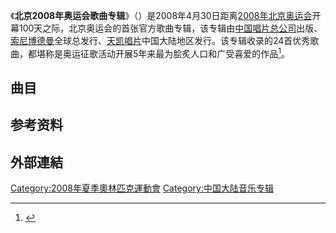 {{Infobox Album
|Name=北京2008年奥运会歌曲专辑
|Type=compilation
|Cover=The Official Album for Beijing 2008 Olympic Games.jpg
|Artist=群星
|Released=2008年4月30日
|Format=[[CD|CD]]
|Label=[[中国唱片总公司|中国唱片]]、[[天凯唱片|天凯唱片]]（中国大陆）<br />[[索尼音樂娛樂|索尼博德曼]]（全球）
|This album='''北京2008年奥运会歌曲专辑'''<br />（2008年）
|Next album=[[北京2008年奥运会歌曲音乐选集|北京2008年奥运会歌曲音乐选集]]<br />（2008年）
}}

《'''北京2008年奥运会歌曲专辑'''》（{{Lang-en|'''The Official Album for Beijing 2008 Olympic Games'''}}）是2008年4月30日距离[[2008年夏季奥林匹克运动会|2008年北京奥运会]]开幕100天之际，北京奥运会的首张官方歌曲专辑，该专辑由[[中国唱片总公司|中国唱片总公司]]出版、[[索尼音樂娛樂|索尼博德曼]]全球总发行、[[天凯唱片|天凯唱片]]中国大陆地区发行。该专辑收录的24首优秀歌曲，都堪称是奥运征歌活动开展5年来最为脍炙人口和广受喜爱的作品<ref>{{Cite web|url=http://2008.qq.com/a/20080430/000665.htm|title=北京2008年奥运会歌曲专辑正式出版发行(图) - 2008年第29届奥运会 - 腾讯网|accessdate=2017-04-06|work=2008.qq.com|archive-url=https://web.archive.org/web/20170407060457/http://2008.qq.com/a/20080430/000665.htm|archive-date=2017-04-07|dead-url=yes}}</ref>。

== 曲目 ==
{{Tracklist
| collapsed = 
| headline = CD 1
| font_size = 
| total_length = 

| all_writing = 
| all_music = 
| all_lyrics = 
| all_arranger = 
| all_producer = 
| all_note = 

| writing_credits = 
| music_credits = 
| lyrics_credits = 
| arranger_credits = 
| producer_credits = 
| extra_column = 演唱者
| longnote_column = 

| title1 = [[北京欢迎你|北京欢迎你]]
| note1 = 
| longnote1 = 
| music1 = 
| lyrics1 = 
| arranger1 = 
| producer1 = 
| extra1 = 群星
| length1 = 

| title2 = [[永远的朋友|Forever Friends]]
| note2 = 中文
| longnote2 = 
| music2 = 
| lyrics2 = 
| arranger2 = 
| producer2 = 
| extra2 = [[孙楠|孙楠]]、[[张惠妹|张惠妹]]
| length2 = 

| title3 = [[点燃激情_传递梦想|点燃激情 传递梦想]]
| note3 = 
| longnote3 = 
| music3 = 
| lyrics3 = 
| arranger3 = 
| producer3 = 
| extra3 = [[王力宏|王力宏]]、[[孙燕姿|孙燕姿]]、[[汪峰|汪峰]]、[[张靓颖|张靓颖]]
| length3 = 

| title4 = [[千山万水|千山万水]]
| note4 = 
| longnote4 = 
| music4 = 
| lyrics4 = 
| arranger4 = 
| producer4 = 
| extra4 = [[周杰伦|周杰伦]]
| length4 = 

| title5 = [[天空_(谭晶歌曲)|天空]]
| note5 = 
| longnote5 = 
| music5 = 
| lyrics5 = 
| arranger5 = 
| producer5 = 
| extra5 = [[谭晶|谭晶]]
| length5 = 

| title6 = [[超越_(歌曲)|超越]]
| note6 = 
| longnote6 = 
| music6 = 
| lyrics6 = 
| arranger6 = 
| producer6 = 
| extra6 = [[徐洋_(歌手)|徐洋]]、[[师鹏|师鹏]]
| length6 = 

| title7 = [[梦想在望|梦想在望]]
| note7 = 
| longnote7 = 
| music7 = 
| lyrics7 = 
| arranger7 = 
| producer7 = 
| extra7 = [[周笔畅|周笔畅]]
| length7 = 

| title8 = [[Wishing_Star|Wishing Star]]
| note8 = 英文
| longnote8 = 
| music8 = 
| lyrics8 = 
| arranger8 = 
| producer8 = 
| extra8 = [[黄大炜|黄大炜]]
| length8 = 

| title9 = [[同在蓝色星球上|同在蓝色星球上]]
| note9 = 
| longnote9 = 
| music9 = 
| lyrics9 = 
| arranger9 = 
| producer9 = 
| extra9 = [[谢霆锋|谢霆锋]]、[[容祖儿|容祖儿]]
| length9 = 

| title10 = [[英雄_(游鸿明歌曲)|英雄]]
| note10 = 
| longnote10 = 
| music10 = 
| lyrics10 = 
| arranger10 = 
| producer10 = 
| extra10 = [[游鸿明|游鸿明]]
| length10 = 

| title11 = [[梦想的光芒|梦想的光芒]]
| note11 = 
| longnote11 = 
| music11 = 
| lyrics11 = 
| arranger11 = 
| producer11 = 
| extra11 = [[汪峰|汪峰]]
| length11 = 

| title12 = [[永远的朋友|Forever Friends]]
| note12 = 英文
| longnote12 = 
| music12 = 
| lyrics12 = 
| arranger12 = 
| producer12 = 
| extra12 = [[孙楠|孙楠]]、[[李玟|李玟]]
| length12 = 
}}

{{Tracklist
| collapsed = 
| headline = CD 2
| font_size = 
| total_length = 

| all_writing = 
| all_music = 
| all_lyrics = 
| all_arranger = 
| all_producer = 
| all_note = 

| writing_credits = 
| music_credits = 
| lyrics_credits = 
| arranger_credits = 
| producer_credits = 
| extra_column = 演唱者
| longnote_column = 

| title1 = [[We_Are_Ready|We Are Ready]]
| note1 = 
| longnote1 = 
| music1 = 
| lyrics1 = 
| arranger1 = 
| producer1 = 
| extra1 = 群星
| length1 = 

| title2 = [[Everyone_is_No._1_(歌曲)|Everyone is No. 1]]
| note2 = 
| longnote2 = 
| music2 = 
| lyrics2 = 
| arranger2 = 
| producer2 = 
| extra2 = [[刘德华|刘德华]]
| length2 = 

| title3 = [[我是明星|我是明星]]
| note3 = 
| longnote3 = 
| music3 = 
| lyrics3 = 
| arranger3 = 
| producer3 = 
| extra3 = [[周华健|周华健]]
| length3 = 

| title4 = [[One_World_One_Dream|One World One Dream]]
| note4 = 
| longnote4 = 
| music4 = 
| lyrics4 = 
| arranger4 = 
| producer4 = 
| extra4 = [[王力宏|王力宏]]
| length4 = 

| title5 = [[同一个世界_同一个梦想|同一个世界 同一个梦想]]
| note5 = 
| longnote5 = 
| music5 = 
| lyrics5 = 
| arranger5 = 
| producer5 = 
| extra5 = [[刘欢|刘欢]]、[[那英|那英]]
| length5 = 

| title6 = [[我们的梦|我们的梦]]
| note6 = 
| longnote6 = 
| music6 = 
| lyrics6 = 
| arranger6 = 
| producer6 = 
| extra6 = [[汪峰|汪峰]]
| length6 = 

| title7 = [[荣光_(郭蓉歌曲)|荣光]]
| note7 = 
| longnote7 = 
| music7 = 
| lyrics7 = 
| arranger7 = 
| producer7 = 
| extra7 = [[郭蓉|郭蓉]]
| length7 = 

| title8 = [[一起飞|一起飞]]
| note8 = 
| longnote8 = 
| music8 = 
| lyrics8 = 
| arranger8 = 
| producer8 = 
| extra8 = [[谭晶|谭晶]]、[[阎维文|阎维文]]
| length8 = 

| title9 = [[为生命喝彩|为生命喝彩]]
| note9 = 
| longnote9 = 
| music9 = 
| lyrics9 = 
| arranger9 = 
| producer9 = 
| extra9 = [[韩红|韩红]]、[[羽·泉|羽·泉]]
| length9 = 

| title10 = [[站起来_(歌曲)|站起来]]
| note10 = 
| longnote10 = 
| music10 = 
| lyrics10 = 
| arranger10 = 
| producer10 = 
| extra10 = [[成龙|成龙]]、[[王力宏|王力宏]]、[[孙燕姿|孙燕姿]]、[[韩红|韩红]]
| length10 = 

| title11 = [[北京，北京，我爱北京|北京，北京，我爱北京]]
| note11 = 
| longnote11 = 
| music11 = 
| lyrics11 = 
| arranger11 = 
| producer11 = 
| extra11 = [[关喆|关喆]]
| length11 = 

| title12 = [[人类是一家|人类是一家]]
| note12 = 
| longnote12 = 
| music12 = 
| lyrics12 = 
| arranger12 = 
| producer12 = 
| extra12 = [[韦唯|韦唯]]、[[戴玉强|戴玉强]]
| length12 = 
}}

== 参考资料 ==
{{Reflist}}

== 外部連結 ==
{{URL|1=https://www.sonymusic.com.tw/album/華語合輯-北京2008年奧運會歌曲-眾藝人-va-88697322092/|2=北京2008年奥运会歌曲专辑｜索尼音乐}}


[[Category:2008年夏季奧林匹克運動會|Category:2008年夏季奧林匹克運動會]]
[[Category:中国大陆音乐专辑|Category:中国大陆音乐专辑]]